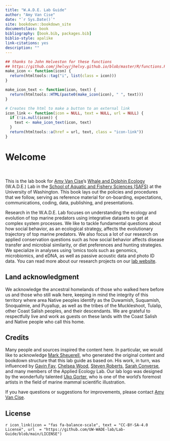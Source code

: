```yaml
--- 
title: "W.A.D.E. Lab Guide"
author: "Amy Van Cise"
date: "`r Sys.Date()`"
site: bookdown::bookdown_site
documentclass: book
bibliography: [book.bib, packages.bib]
biblio-style: apalike
link-citations: yes
description: ""
---
```


```r
## thanks to John Helveston for these functions
## https://github.com/jhelvy/jhelvy.github.io/blob/master/R/functions.R
make_icon <- function(icon) {
  return(htmltools::tag("i", list(class = icon)))
}

make_icon_text <- function(icon, text) {
  return(htmltools::HTML(paste0(make_icon(icon), " ", text)))
}

# Creates the html to make a button to an external link
icon_link <- function(icon = NULL, text = NULL, url = NULL) {
  if (!is.null(icon)) {
    text <- make_icon_text(icon, text)
  }
  return(htmltools::a(href = url, text, class = "icon-link"))
}
```

# Welcome {-}

<br>

This is the lab book for [Amy Van Cise](https://fish.uw.edu/faculty/amy-van-cise/)'s [Whale and Dolphin Ecology](amyvancise.com) (W.A.D.E.) Lab in the [School of Aquatic and Fishery Sciences (SAFS)](https://fish.uw.edu/) at the University of Washington. This book lays out the policies and procedures that we follow, serving as reference material for on-boarding, expectations, communications, coding, data, publishing, and presentations.

Research in the W.A.D.E. Lab focuses on understanding the ecology and evolution of top marine predators using integrative datasets to get at complex system processes. We like to tackle fundamental questions about how social behavior, as an ecological strategy, affects the evolutionary trajectory of top marine predators. We also focus a lot of our research on applied conservation questions such as how social behavior affects disease transfer and microbial similarity, or diet preferences and hunting strategies. We specialize in analyses using 'omics tools such as genomics, microbiomics, and eDNA, as well as passive acoustic data and photo ID data. You can read more about our research projects on our [lab website](https://www.amyvancise.com/current-research).

## Land acknowledgment {-}

We acknowledge the ancestral homelands of those who walked here before us and those who still walk here, keeping in mind the integrity of this territory where area Native peoples identify as the Duwamish, Suquamish, Snoqualmie, and Puyallup, as well as the tribes of the Muckleshoot, Tulalip, other Coast Salish peoples, and their descendants. We are grateful to respectfully live and work as guests on these lands with the Coast Salish and Native people who call this home.

## Credits {-}

Many people and sources inspired the content here. In particular, we would like to acknowledge [Mark Sheuerell](https://fish.uw.edu/faculty/mark-scheuerell/), who generated the original content and bookdown structure that this lab guide as based on. His work, in turn, was influenced by [Gavin Fay](https://sites.google.com/site/gfay42/), [Chelsea Wood](https://fish.uw.edu/faculty/chelsea-wood/), [Steven Roberts](https://fish.uw.edu/faculty/steven-roberts/), [Sarah Converse](https://fish.uw.edu/faculty/sarah-converse/), and many members of the Applied Ecology Lab. Our lab logo was designed by the wonderfully talented [Uko Gorter](https://ukogorter.com/), who is one of the world's foremost artists in the field of marine mammal scientific illustration.

If you have questions or suggestions for improvements, please contact [Amy Van Cise](mailto:avancise@uw.edu).


## License {-}

`r icon_link(icon = "fas fa-balance-scale", text = "CC-BY-SA-4.0 License", url  = "https://github.com/UW-WADE-lab/Lab-Guide/blob/main/LICENSE")`

<!-- <br> -->

<!-- <center style="font-size:0.95rem">v`r format(Sys.Date(), '%y.%m.%d')`</center> -->

